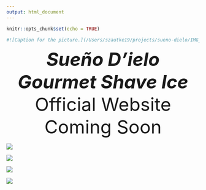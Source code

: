 ```yaml
---
output: html_document
---
```


```r
knitr::opts_chunk$set(echo = TRUE)
```

```r
#![Caption for the picture.](/Users/szautke19/projects/sueno-dielo/IMG_0090.jpg)
```

<center>
  <font size="18">
    <b><i> Sueño D'ielo Gourmet Shave Ice </i> </b> 
  </font>
</center>

<center>
  <font size="18">
    Official Website Coming Soon
  </font>
</center>

![](./img/feb-closing-announcement.jpg)

![](./img/IMG_0090.jpg)

![](./img/sd_schedule.jpg)

![](./img/sd_location.jpg)

```r

```

